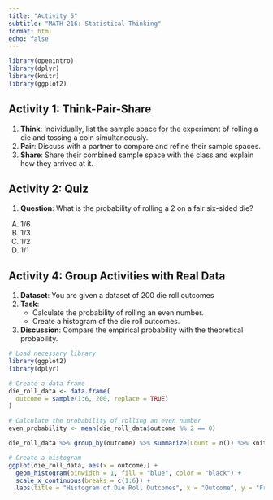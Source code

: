 ```yaml
---
title: "Activity 5"
subtitle: "MATH 216: Statistical Thinking"
format: html
echo: false
---
```


```r
library(openintro)
library(dplyr)
library(knitr)
library(ggplot2)
```

## Activity 1: Think-Pair-Share

1. **Think**: Individually, list the sample space for the experiment of rolling a die and tossing a coin simultaneously.
2. **Pair**: Discuss with a partner to compare and refine their sample spaces.
3. **Share**: Share their combined sample space with the class and explain how they arrived at it.

<!--

**Example**: 

- **Sample Space for Die Roll and Coin Toss**: 

  $$S = \{(1, H), (1, T), (2, H), (2, T), \dots, (6, H), (6, T)\}$$

-->


## Activity 2: Quiz

1. **Question**: What is the probability of rolling a 2 on a fair six-sided die?

A) 1/6
B) 1/3
C) 1/2
D) 1/1


## Activity 4: Group Activities with Real Data

1. **Dataset**: You are given a dataset of 200 die roll outcomes
2. **Task**: 
   - Calculate the probability of rolling an even number.
   - Create a histogram of the die roll outcomes.
3. **Discussion**: Compare the empirical probability with the theoretical probability.


```r
# Load necessary library
library(ggplot2)
library(dplyr)

# Create a data frame
die_roll_data <- data.frame(
  outcome = sample(1:6, 200, replace = TRUE)
)

# Calculate the probability of rolling an even number
even_probability <- mean(die_roll_data$outcome %% 2 == 0)

die_roll_data %>% group_by(outcome) %>% summarize(Count = n()) %>% knitr::kable()

# Create a histogram
ggplot(die_roll_data, aes(x = outcome)) +
  geom_histogram(binwidth = 1, fill = "blue", color = "black") +
  scale_x_continuous(breaks = c(1:6)) +
  labs(title = "Histogram of Die Roll Outcomes", x = "Outcome", y = "Frequency")
```


